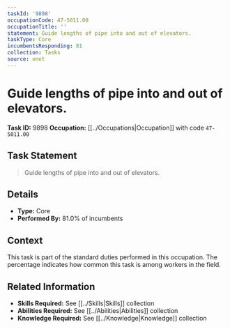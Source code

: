 ```yaml
---
taskId: '9898'
occupationCode: 47-5011.00
occupationTitle: ''
statement: Guide lengths of pipe into and out of elevators.
taskType: Core
incumbentsResponding: 81
collection: Tasks
source: onet
---
```

# Guide lengths of pipe into and out of elevators.

**Task ID:** 9898
**Occupation:** [[../Occupations|Occupation]] with code `47-5011.00`

## Task Statement

> Guide lengths of pipe into and out of elevators.

## Details

- **Type:** Core
- **Performed By:** 81.0% of incumbents

## Context

This task is part of the standard duties performed in this occupation. The percentage indicates how common this task is among workers in the field.

## Related Information

- **Skills Required:** See [[../Skills|Skills]] collection
- **Abilities Required:** See [[../Abilities|Abilities]] collection
- **Knowledge Required:** See [[../Knowledge|Knowledge]] collection
